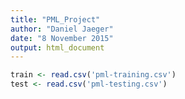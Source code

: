 ```yaml
---
title: "PML_Project"
author: "Daniel Jaeger"
date: "8 November 2015"
output: html_document
---
```


```r
train <- read.csv('pml-training.csv')
test <- read.csv('pml-testing.csv')
```
